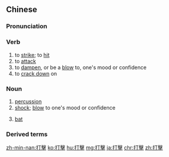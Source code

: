 {{also|打撃}}
==Chinese==
{{zh-forms|s=打击}}

===Pronunciation===
{{zh-pron
|m=dǎ擊
|c=daa2 gik1
|h=pfs=tá-kit
|mn=táⁿ-kek
|cat=v,n
}}

===Verb===
{{zh-verb}}

# to [[strike]]; to [[hit]]
# to [[attack]]
# to [[dampen]], or be a [[blow]] to, one's mood or confidence
# to [[crack down]] on

===Noun===
{{zh-noun}}

# [[percussion]]
# [[shock]]; [[blow]] to one's mood or confidence
#: {{zh-x|這 次 考試 不 及格 對 他 的 打擊 很 大。|Failing the exam this time was a great '''blow to his confidence'''.}}
# {{lb|zh|baseball}} [[bat]] {{gloss|a turn at hitting the ball with a bat in a game}}

===Derived terms===
{{zh-der|打擊報復|打擊樂|打擊樂器}}

{{zh-cat|Music|Musical instruments|Intermediate}}

[[zh-min-nan:打擊]]
[[ko:打擊]]
[[hu:打擊]]
[[mg:打擊]]
[[ja:打擊]]
[[chr:打擊]]
[[zh:打擊]]